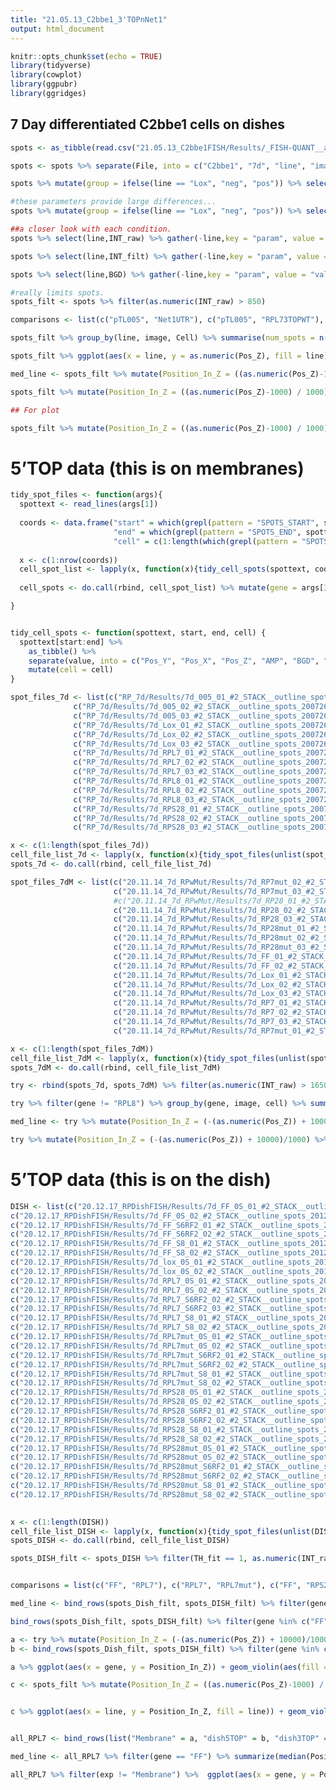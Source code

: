 ```yaml
---
title: "21.05.13_C2bbe1_3'TOPnNet1"
output: html_document
---
```


```r
knitr::opts_chunk$set(echo = TRUE)
library(tidyverse)
library(cowplot)
library(ggpubr)
library(ggridges)

```

## 7 Day differentiated C2bbe1 cells on dishes

```r
spots <- as_tibble(read.csv("21.05.13_C2bbe1FISH/Results/_FISH-QUANT__all_spots_210513.txt", header = TRUE, sep = "\t"))

spots <- spots %>% separate(File, into = c("C2bbe1", "7d", "line", "image", "Stack"), sep = "_") %>% mutate(image = substr(image, 1, 2)) %>% select(-C2bbe1, -`7d`, -Stack)

```

```r
spots %>% mutate(group = ifelse(line == "Lox", "neg", "pos")) %>% select(group, SigmaX, SigmaZ, BGD, Pos_Z) %>% gather(-group,key = "param", value = "value") %>% mutate(value = as.numeric(value)) %>% ggplot(aes(y=value, group = group, fill = group)) + geom_density(alpha = 0.5) + facet_wrap(.~param, scales = "free") + theme_cowplot()

#these parameters provide large differences...
spots %>% mutate(group = ifelse(line == "Lox", "neg", "pos")) %>% select(group, AMP, INT_raw, INT_filt) %>% gather(-group,key = "param", value = "value") %>% mutate(value = as.numeric(value)) %>% ggplot(aes(y=value, group = group, fill = group)) + geom_density(alpha = 0.5) + facet_wrap(.~param, scales = "free") + theme_cowplot() + ylim(0,2000)

##a closer look with each condition.
spots %>% select(line,INT_raw) %>% gather(-line,key = "param", value = "value") %>% mutate(value = as.numeric(value)) %>% ggplot(aes(y=value, group = line, fill = line)) + geom_density(alpha = 0.5) + theme_cowplot() + ylim(450,1500) + geom_hline(yintercept = 850)

spots %>% select(line,INT_filt) %>% gather(-line,key = "param", value = "value") %>% mutate(value = as.numeric(value)) %>% ggplot(aes(y=value, group = line, fill = line)) + geom_density(alpha = 0.5) + theme_cowplot() + ylim(50,1000) + geom_hline(yintercept = 450) + ylim(0,1500)

spots %>% select(line,BGD) %>% gather(-line,key = "param", value = "value") %>% mutate(value = as.numeric(value)) %>% ggplot(aes(y=value, group = line, fill = line)) + geom_density(alpha = 0.5) + theme_cowplot() + ylim(100,1000) + geom_hline(yintercept = 500)

#really limits spots.
spots_filt <- spots %>% filter(as.numeric(INT_raw) > 850)

```

```r

comparisons <- list(c("pTL005", "Net1UTR"), c("pTL005", "RPL73TOPWT"), c("Net1UTR", "Net1peak"), c("RPL73TOPWT", "RPL73TOPmut"))

spots_filt %>% group_by(line, image, Cell) %>% summarise(num_spots = n()) %>% ggplot(aes(x = line, y = num_spots, fill = line)) + geom_violin() + geom_boxplot(width = 0.25) + geom_point(alpha = 0.01, position = "jitter") + theme_cowplot() + guides(fill = FALSE, col = FALSE) + stat_compare_means(comparisons = comparisons, method = "wilcox.test", label.y = c(275,300,325,250)) + labs(x = "", y = "Number of spots per cell")

spots_filt %>% ggplot(aes(x = line, y = as.numeric(Pos_Z), fill = line)) + geom_point(alpha = 0.1, position = "jitter") + geom_violin() + geom_boxplot(width = 0.25, outlier.shape = NA) + theme_cowplot() + guides(fill = FALSE, col = FALSE) + stat_compare_means(comparisons = comparisons, method = "wilcox.test") + labs(x ="", y = "Raw FISH-quant -Pos_Z")

med_line <- spots_filt %>% mutate(Position_In_Z = ((as.numeric(Pos_Z)-1000) / 1000)) %>% filter(line == "pTL005") %>% summarize(median(Position_In_Z)) %>% as.numeric()

spots_filt %>% mutate(Position_In_Z = ((as.numeric(Pos_Z)-1000) / 1000)) %>% filter(line != "Lox") %>% ggplot(aes(x = line, y = Position_In_Z, fill = line)) + geom_violin(aes(alpha = line)) + geom_boxplot(aes(alpha = line), width = 0.25, outlier.shape = NA) + geom_point(alpha = 0.001, position = "jitter") + theme_cowplot() + guides(fill = FALSE, col = FALSE, alpha = FALSE) + stat_compare_means(comparisons = list(c("pTL005", "Net1UTR"), c("pTL005", "Net1peak"), c("pTL005", "RPL73TOPWT"), c("pTL005", "RPL73TOPmut"), c("Net1UTR", "Net1peak"), c("RPL73TOPWT", "RPL73TOPmut")), method = "wilcox.test", label.y = c(10,11,12,13,10,10)) + geom_hline(yintercept = med_line, size = 1, linetype = "dashed")  + scale_x_discrete(limits = c("pTL005", "Net1UTR", "Net1peak", "RPL73TOPWT", "RPL73TOPmut"), labels = c("Firefly", "Net1\nUTR", "Net1\npeak oligo", "3'TOP\nRPL7 WT", "3'TOP\nRPL7 mut")) + scale_fill_manual(values = c("#2c8bb0", "#2c8bb0", "#808080", "#ff8537", "#ff8537")) + scale_alpha_manual(values = c(0.5,1,1,0.5,1)) + labs(x = "", y = "Position in Z (um)") 

## For plot

spots_filt %>% mutate(Position_In_Z = ((as.numeric(Pos_Z)-1000) / 1000)) %>% filter(line != "Lox", line != "RPL73TOPWT", line != "RPL73TOPmut") %>% ggplot(aes(x = line, y = Position_In_Z, fill = line)) + geom_violin(aes(alpha = line)) + geom_boxplot(aes(alpha = line), width = 0.25, outlier.shape = NA) + geom_point(alpha = 0.001, position = "jitter") + theme_cowplot() + guides(fill = FALSE, col = FALSE, alpha = FALSE) + stat_compare_means(comparisons = list(c("pTL005", "Net1UTR"), c("pTL005", "Net1peak"), c("Net1UTR", "Net1peak")), method = "wilcox.test", label.y = c(14,15,13)) + geom_hline(yintercept = med_line, size = 1, linetype = "dashed")  + scale_x_discrete(limits = c("pTL005", "Net1UTR", "Net1peak"), labels = c("Firefly", "Net1\nUTR", "Net1\npeak oligo")) + scale_fill_manual(values = c("#2c8bb0", "#2c8bb0", "#808080")) + scale_alpha_manual(values = c(0.5,1,1)) + labs(x = "", y = "Position in Z (um)") 


```

# 5'TOP data (this is on membranes)

```r
tidy_spot_files <- function(args){ 
  spottext <- read_lines(args[1])
  
  coords <- data.frame("start" = which(grepl(pattern = "SPOTS_START", spottext))+2, 
                       "end" = which(grepl(pattern = "SPOTS_END", spottext))-1,
                       "cell" = c(1:length(which(grepl(pattern = "SPOTS_START", spottext))+2)))
  
  x <- c(1:nrow(coords))
  cell_spot_list <- lapply(x, function(x){tidy_cell_spots(spottext, coords$start[x], coords$end[x], coords$cell[x])})
  
  cell_spots <- do.call(rbind, cell_spot_list) %>% mutate(gene = args[3], day = args[2], image = args[4]) %>% select(gene, day, image, cell, everything())

}


tidy_cell_spots <- function(spottext, start, end, cell) {
  spottext[start:end] %>% 
    as_tibble() %>% 
    separate(value, into = c("Pos_Y", "Pos_X", "Pos_Z", "AMP", "BGD", "RES", "SigmaX", "SigmaY", "SigmaZ", "Cent_Y", "Cent_X", "Cent_Z", "MuY", "MuX", "MuZ", "ITERY_det", "Y_det", "X_det", "Z_det", "Y_min", "Y_max", "X_min", "X_max", "Z_min", "Z_max", "INT_raw", "INT_filt", "SC_det", "SC_det_norm", "TH_det", "TH_fit", "IN_nuc"), sep = "\t") %>% 
    mutate(cell = cell)
}

spot_files_7d <- list(c("RP_7d/Results/7d_005_01_#2_STACK__outline_spots_200726.txt", "7", "FF", "01"),
              c("RP_7d/Results/7d_005_02_#2_STACK__outline_spots_200726.txt", "7", "FF", "02"),
              c("RP_7d/Results/7d_005_03_#2_STACK__outline_spots_200726.txt", "7", "FF", "03"),
              c("RP_7d/Results/7d_Lox_01_#2_STACK__outline_spots_200726.txt", "7", "Lox", "01"),
              c("RP_7d/Results/7d_Lox_02_#2_STACK__outline_spots_200726.txt", "7", "Lox", "02"),
              c("RP_7d/Results/7d_Lox_03_#2_STACK__outline_spots_200726.txt", "7", "Lox", "03"),
              c("RP_7d/Results/7d_RPL7_01_#2_STACK__outline_spots_200726.txt", "7", "RPL7", "01"),
              c("RP_7d/Results/7d_RPL7_02_#2_STACK__outline_spots_200726.txt", "7", "RPL7", "02"),
              c("RP_7d/Results/7d_RPL7_03_#2_STACK__outline_spots_200726.txt", "7", "RPL7", "03"),
              c("RP_7d/Results/7d_RPL8_01_#2_STACK__outline_spots_200726.txt", "7", "RPL8", "01"),
              c("RP_7d/Results/7d_RPL8_02_#2_STACK__outline_spots_200726.txt", "7", "RPL8", "02"),
              c("RP_7d/Results/7d_RPL8_03_#2_STACK__outline_spots_200726.txt", "7", "RPL8", "03"),
              c("RP_7d/Results/7d_RPS28_01_#2_STACK__outline_spots_200726.txt", "7", "RPS28", "01"),
              c("RP_7d/Results/7d_RPS28_02_#2_STACK__outline_spots_200726.txt", "7", "RPS28", "02"),
              c("RP_7d/Results/7d_RPS28_03_#2_STACK__outline_spots_200726.txt", "7", "RPS28", "03"))

x <- c(1:length(spot_files_7d))
cell_file_list_7d <- lapply(x, function(x){tidy_spot_files(unlist(spot_files_7d[x]))})
spots_7d <- do.call(rbind, cell_file_list_7d) 

spot_files_7dM <- list(c("20.11.14_7d_RPwMut/Results/7d_RP7mut_02_#2_STACK__outline_spots_201114.txt", "7M", "RPL7mut", "02"),
                       c("20.11.14_7d_RPwMut/Results/7d_RP7mut_03_#2_STACK__outline_spots_201114.txt", "7M", "RPL7mut", "03"),
                       #c("20.11.14_7d_RPwMut/Results/7d_RP28_01_#2_STACK__outline_spots_201114.txt", "7M", "RPS28", "01"),
                       c("20.11.14_7d_RPwMut/Results/7d_RP28_02_#2_STACK__outline_spots_201114.txt", "7M", "RPS28", "02"),
                       c("20.11.14_7d_RPwMut/Results/7d_RP28_03_#2_STACK__outline_spots_201114.txt", "7M", "RPS28", "03"),
                       c("20.11.14_7d_RPwMut/Results/7d_RP28mut_01_#2_STACK__outline_spots_201114.txt", "7M", "RPS28mut", "01"),
                       c("20.11.14_7d_RPwMut/Results/7d_RP28mut_02_#2_STACK__outline_spots_201114.txt", "7M", "RPS28mut", "02"),
                       c("20.11.14_7d_RPwMut/Results/7d_RP28mut_03_#2_STACK__outline_spots_201114.txt", "7M", "RPS28mut", "03"),
                       c("20.11.14_7d_RPwMut/Results/7d_FF_01_#2_STACK__outline_spots_201114.txt", "7M", "FF", "01"),
                       c("20.11.14_7d_RPwMut/Results/7d_FF_02_#2_STACK__outline_spots_201114.txt", "7M", "FF", "02"),
                       c("20.11.14_7d_RPwMut/Results/7d_Lox_01_#2_STACK__outline_spots_201114.txt", "7M", "Lox", "01"),
                       c("20.11.14_7d_RPwMut/Results/7d_Lox_02_#2_STACK__outline_spots_201114.txt", "7M", "Lox", "02"),
                       c("20.11.14_7d_RPwMut/Results/7d_Lox_03_#2_STACK__outline_spots_201114.txt", "7M", "Lox", "03"),
                       c("20.11.14_7d_RPwMut/Results/7d_RP7_01_#2_STACK__outline_spots_201114.txt", "7M", "RPL7", "01"),
                       c("20.11.14_7d_RPwMut/Results/7d_RP7_02_#2_STACK__outline_spots_201114.txt", "7M", "RPL7", "02"),
                       c("20.11.14_7d_RPwMut/Results/7d_RP7_03_#2_STACK__outline_spots_201114.txt", "7M", "RPL7", "03"),
                       c("20.11.14_7d_RPwMut/Results/7d_RP7mut_01_#2_STACK__outline_spots_201114.txt", "7M", "RPL7mut", "01"))

x <- c(1:length(spot_files_7dM))
cell_file_list_7dM <- lapply(x, function(x){tidy_spot_files(unlist(spot_files_7dM[x]))})
spots_7dM <- do.call(rbind, cell_file_list_7dM) 

try <- rbind(spots_7d, spots_7dM) %>% filter(as.numeric(INT_raw) > 1650, as.numeric(SigmaX) < 140, as.numeric(SigmaZ) < 600, as.numeric(BGD) < 1100, as.numeric(BGD) > 865)

try %>% filter(gene != "RPL8") %>% group_by(gene, image, cell) %>% summarise(num_spots = n()) %>% ggplot(aes(x = gene, y = num_spots, fill = gene, alpha = gene)) + geom_violin() + geom_boxplot(width = 0.25, outlier.shape = NA) + geom_point(alpha = 0.01, position = "jitter") + theme_cowplot() + guides(fill = FALSE, alpha = FALSE) + labs(x = "", y = "Number of spots per cell") + EnvStats::stat_n_text(y.pos = -25) + coord_cartesian(ylim = c(-25,200)) + scale_fill_manual(values = c("#808080", "#808080","#e8c040", "#e8c040", "#b82080", "#b82080")) + scale_alpha_manual(values = c(1,1,1,0.25,1,0.25)) + scale_x_discrete(labels = c("FIREFLY", "NTC", "RPL7", "RPL7mut", "RPS28", "RPS28mut"))

med_line <- try %>% mutate(Position_In_Z = (-(as.numeric(Pos_Z)) + 10000)/1000) %>% filter(gene == "FF") %>% summarize(median(Position_In_Z)) %>% as.numeric()

try %>% mutate(Position_In_Z = (-(as.numeric(Pos_Z)) + 10000)/1000) %>% filter(gene != "Lox", gene != "RPL8") %>% ggplot(aes(x = gene, y = Position_In_Z, fill = gene, alpha = gene)) + geom_violin() + geom_boxplot(width = 0.25, outlier.shape = NA) + geom_point(alpha = 0.001, position = "jitter") + theme_cowplot() + guides(fill = FALSE, col = FALSE, alpha = FALSE) + stat_compare_means(comparisons = list(c("FF", "RPL7"), c("FF", "RPL7mut"), c("FF", "RPS28"), c("FF", "RPS28mut"), c("RPL7", "RPL7mut"), c("RPS28", "RPS28mut")), method = "wilcox.test", label.y = c(8.5,9.25,10,10.75,8,9.25)) + scale_fill_manual(values = c("#808080","#e8c040", "#e8c040", "#b82080", "#b82080")) + scale_alpha_manual(values = c(1,1,0.25,1,0.25)) + labs(x = "", y = "Position in Z (um)") + geom_hline(yintercept = med_line, size = 1, linetype = "dashed") + geom_hline(yintercept = 0) + coord_cartesian(ylim = c(-0.1,10.75)) + scale_x_discrete(labels = c("FIREFLY", "RPL7", "RPL7mut", "RPS28", "RPS28mut"))

```

# 5'TOP data (this is on the dish)

```r
DISH <- list(c("20.12.17_RPDishFISH/Results/7d_FF_0S_01_#2_STACK__outline_spots_201220.txt" ,"S0", "FF", "01"),
c("20.12.17_RPDishFISH/Results/7d_FF_0S_02_#2_STACK__outline_spots_201220.txt" ,"S0", "FF", "02"),
c("20.12.17_RPDishFISH/Results/7d_FF_S6RF2_01_#2_STACK__outline_spots_201220.txt" ,"S6RF2", "FF", "01"),
c("20.12.17_RPDishFISH/Results/7d_FF_S6RF2_02_#2_STACK__outline_spots_201220.txt" ,"S6RF2", "FF", "02"),
c("20.12.17_RPDishFISH/Results/7d_FF_S8_01_#2_STACK__outline_spots_201220.txt" ,"S8", "FF", "01"),
c("20.12.17_RPDishFISH/Results/7d_FF_S8_02_#2_STACK__outline_spots_201220.txt" ,"S8", "FF", "02"),
c("20.12.17_RPDishFISH/Results/7d_lox_0S_01_#2_STACK__outline_spots_201220.txt" ,"S0", "Lox", "01"),
c("20.12.17_RPDishFISH/Results/7d_lox_0S_02_#2_STACK__outline_spots_201220.txt" ,"S0", "Lox", "02"),
c("20.12.17_RPDishFISH/Results/7d_RPL7_0S_01_#2_STACK__outline_spots_201220.txt" ,"S0", "RPL7", "01"),
c("20.12.17_RPDishFISH/Results/7d_RPL7_0S_02_#2_STACK__outline_spots_201220.txt" ,"S0", "RPL7", "02"),
c("20.12.17_RPDishFISH/Results/7d_RPL7_S6RF2_02_#2_STACK__outline_spots_201220.txt" ,"S6RF2", "RPL7", "01"),
c("20.12.17_RPDishFISH/Results/7d_RPL7_S6RF2_03_#2_STACK__outline_spots_201220.txt" ,"S6RF2", "RPL7", "02"),
c("20.12.17_RPDishFISH/Results/7d_RPL7_S8_01_#2_STACK__outline_spots_201220.txt" ,"S8", "RPL7", "01"),
c("20.12.17_RPDishFISH/Results/7d_RPL7_S8_02_#2_STACK__outline_spots_201220.txt" ,"S8", "RPL7", "02"),
c("20.12.17_RPDishFISH/Results/7d_RPL7mut_0S_01_#2_STACK__outline_spots_201220.txt" ,"S0", "RPL7mut", "01"),
c("20.12.17_RPDishFISH/Results/7d_RPL7mut_0S_02_#2_STACK__outline_spots_201220.txt" ,"S0", "RPL7mut", "02"),
c("20.12.17_RPDishFISH/Results/7d_RPL7mut_S6RF2_01_#2_STACK__outline_spots_201220.txt" ,"S6RF2", "RPL7mut", "01"),
c("20.12.17_RPDishFISH/Results/7d_RPL7mut_S6RF2_02_#2_STACK__outline_spots_201220.txt" ,"S6RF2", "RPL7mut", "02"),
c("20.12.17_RPDishFISH/Results/7d_RPL7mut_S8_01_#2_STACK__outline_spots_201220.txt" ,"S8", "RPL7mut", "01"),
c("20.12.17_RPDishFISH/Results/7d_RPL7mut_S8_02_#2_STACK__outline_spots_201220.txt" ,"S8", "RPL7mut", "02"),
c("20.12.17_RPDishFISH/Results/7d_RPS28_0S_01_#2_STACK__outline_spots_201220.txt" ,"S0", "RPS28", "01"),
c("20.12.17_RPDishFISH/Results/7d_RPS28_0S_02_#2_STACK__outline_spots_201220.txt" ,"S0", "RPS28", "02"),
c("20.12.17_RPDishFISH/Results/7d_RPS28_S6RF2_01_#2_STACK__outline_spots_201220.txt" ,"S6RF2", "RPS28", "01"),
c("20.12.17_RPDishFISH/Results/7d_RPS28_S6RF2_02_#2_STACK__outline_spots_201220.txt" ,"S6RF2", "RPS28", "02"),
c("20.12.17_RPDishFISH/Results/7d_RPS28_S8_01_#2_STACK__outline_spots_201220.txt" ,"S8", "RPS28", "01"),
c("20.12.17_RPDishFISH/Results/7d_RPS28_S8_02_#2_STACK__outline_spots_201220.txt" ,"S8", "RPS28", "02"),
c("20.12.17_RPDishFISH/Results/7d_RPS28mut_0S_01_#2_STACK__outline_spots_201220.txt" ,"S0", "RPS28mut", "01"),
c("20.12.17_RPDishFISH/Results/7d_RPS28mut_0S_02_#2_STACK__outline_spots_201220.txt" ,"S0", "RPS28mut", "02"),
c("20.12.17_RPDishFISH/Results/7d_RPS28mut_S6RF2_01_#2_STACK__outline_spots_201220.txt" ,"S6RF2", "RPS28mut", "01"),
c("20.12.17_RPDishFISH/Results/7d_RPS28mut_S6RF2_02_#2_STACK__outline_spots_201220.txt" ,"S6RF2", "RPS28mut", "02"),
c("20.12.17_RPDishFISH/Results/7d_RPS28mut_S8_01_#2_STACK__outline_spots_201220.txt" ,"S8", "RPS28mut", "01"),
c("20.12.17_RPDishFISH/Results/7d_RPS28mut_S8_02_#2_STACK__outline_spots_201220.txt" ,"S8", "RPS28mut", "02"))
           

x <- c(1:length(DISH))
cell_file_list_DISH <- lapply(x, function(x){tidy_spot_files(unlist(DISH[x]))})
spots_DISH <- do.call(rbind, cell_file_list_DISH) 

spots_DISH_filt <- spots_DISH %>% filter(TH_fit == 1, as.numeric(INT_raw) > 850, as.numeric(INT_filt) > 850)


comparisons = list(c("FF", "RPL7"), c("RPL7", "RPL7mut"), c("FF", "RPS28"), c("RPS28", "RPS28mut"))

med_line <- bind_rows(spots_Dish_filt, spots_DISH_filt) %>% filter(gene == "FF", day != "S8", day != "S6RF2") %>% mutate(Position_In_Z = (as.numeric(Pos_Z) - 3000)/1000) %>% summarize(median(Position_In_Z)) %>% as.numeric()

bind_rows(spots_Dish_filt, spots_DISH_filt) %>% filter(gene %in% c("FF", "RPL7","RPL7mut"), day != "S8", day != "S6RF2") %>% mutate(Position_In_Z = (as.numeric(Pos_Z) - 3000)/1000)  %>% ggplot(aes(x = gene, y = Position_In_Z)) + geom_violin(aes(fill = gene, alpha = gene)) + geom_boxplot(aes(fill = gene, alpha = gene),width = 0.25, outlier.shape = NA) + geom_point(alpha = 0.001, position = "jitter") + theme_cowplot() + guides(fill = FALSE, col = FALSE, alpha = FALSE) + stat_compare_means(comparisons = list(c("FF", "RPL7"), c("FF", "RPL7mut"), c("RPL7", "RPL7mut")), method = "wilcox.test", label.y = c(10,11,12))  + labs(x = "", y = "Position in Z(um)", title = "7d on dish") + geom_hline(yintercept = med_line, size = 1, linetype = "dashed") + geom_hline(yintercept = 0) +  scale_fill_manual(values = c("#808080", "#e8c040","#e8c040")) + scale_alpha_manual(values = c(1,1,0.5)) + labs(x = "", y = "Position in Z (um)") + coord_cartesian(ylim = c(-1,13))

```

```r

a <- try %>% mutate(Position_In_Z = (-(as.numeric(Pos_Z)) + 10000)/1000) %>% filter(gene %in% c("FF", "RPL7", "RPL7mut")) %>% select(gene, Position_In_Z)
b <- bind_rows(spots_Dish_filt, spots_DISH_filt) %>% filter(gene %in% c("FF", "RPL7","RPL7mut"), day != "S8", day != "S6RF2") %>% mutate(Position_In_Z = (as.numeric(Pos_Z) - 3000)/1000) %>% select(gene, Position_In_Z)

a %>% ggplot(aes(x = gene, y = Position_In_Z)) + geom_violin(aes(fill = gene, alpha = gene)) + geom_boxplot(aes(fill = gene, alpha = gene),width = 0.25, outlier.shape = NA) + geom_point(alpha = 0.001, position = "jitter") + theme_cowplot() + guides(fill = FALSE, col = FALSE, alpha = FALSE) + stat_compare_means(comparisons = list(c("FF", "RPL7"), c("FF", "RPL7mut"), c("RPL7", "RPL7mut")), method = "wilcox.test", label.y = c(10,11,12))  + labs(x = "", y = "Position in Z(um)", title = "7d on dish") + geom_hline(yintercept = med_line, size = 1, linetype = "dashed") + geom_hline(yintercept = 0) +  scale_fill_manual(values = c("#808080", "#e8c040","#e8c040")) + scale_alpha_manual(values = c(1,1,0.5)) + labs(x = "", y = "Position in Z (um)") + coord_cartesian(ylim = c(-1,13))

c <- spots_filt %>% mutate(Position_In_Z = ((as.numeric(Pos_Z)-1000) / 1000)) %>% filter(line %in% c("pTL005", "RPL73TOPWT", "RPL73TOPmut")) %>%  mutate(gene = line, cell = substr(Cell, nchar(Cell), nchar(Cell))) %>% select(gene, Position_In_Z) %>% mutate(gene = ifelse(gene == "pTL005", "FF",gene))


c %>% ggplot(aes(x = line, y = Position_In_Z, fill = line)) + geom_violin(aes(alpha = line)) + geom_boxplot(aes(alpha = line), width = 0.25, outlier.shape = NA) + geom_point(alpha = 0.001, position = "jitter") + theme_cowplot() + guides(fill = FALSE, col = FALSE, alpha = FALSE) + stat_compare_means(comparisons = list(c("pTL005", "Net1UTR"), c("pTL005", "Net1peak"), c("pTL005", "RPL73TOPWT"), c("pTL005", "RPL73TOPmut"), c("Net1UTR", "Net1peak"), c("RPL73TOPWT", "RPL73TOPmut")), method = "wilcox.test", label.y = c(10,11,12,13,10,10)) + geom_hline(yintercept = med_line, size = 1, linetype = "dashed")  + scale_x_discrete(limits = c("pTL005", "Net1UTR", "Net1peak", "RPL73TOPWT", "RPL73TOPmut"), labels = c("Firefly", "Net1\nUTR", "Net1\npeak oligo", "3'TOP\nRPL7 WT", "3'TOP\nRPL7 mut")) + scale_fill_manual(values = c("#2c8bb0", "#2c8bb0", "#808080", "#ff8537", "#ff8537")) + scale_alpha_manual(values = c(0.5,1,1,0.5,1)) + labs(x = "", y = "Position in Z (um)") 


all_RPL7 <- bind_rows(list("Membrane" = a, "dish5TOP" = b, "dish3TOP" = c), .id = "exp")

med_line <- all_RPL7 %>% filter(gene == "FF") %>% summarize(median(Position_In_Z)) %>% as.numeric()

all_RPL7 %>% filter(exp != "Membrane") %>%  ggplot(aes(x = gene, y = Position_In_Z, fill = gene)) + geom_violin(aes(alpha = gene)) + geom_boxplot(aes(alpha = gene), width = 0.25, outlier.shape = NA) + geom_point(alpha = 0.001, position = "jitter") + theme_cowplot() + guides(fill = FALSE, col = FALSE, alpha = FALSE) + stat_compare_means(comparisons = list(c("FF", "RPL7"), c("FF", "RPL7mut"), c("FF", "RPL73TOPWT"), c("FF", "RPL73TOPmut"), c("RPL7", "RPL7mut"), c("RPL73TOPWT", "RPL73TOPmut")), method = "wilcox.test") + geom_hline(yintercept = med_line, size = 1, linetype = "dashed")  + scale_x_discrete(limits = c("FF", "RPL7", "RPL7mut", "RPL73TOPWT", "RPL73TOPmut"), labels = c("Firefly", "5'TOP\nRPL7 WT", "5'TOP\nRPL7 mut", "3'TOP\nRPL7 WT", "3'TOP\nRPL7 mut")) + scale_fill_manual(values = c("#808080", "#ff8537", "#ff8537")) + scale_alpha_manual(values = c(0.5,1,1,0.5,1)) + labs(x = "", y = "Position in Z (um)") 

``` 



